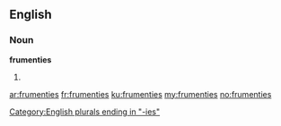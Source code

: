 ==English==

===Noun===
'''frumenties'''

# {{plural of|[[frumenty]]}}

[[Category:English plurals ending in "-ies"]]

[[ar:frumenties]]
[[fr:frumenties]]
[[ku:frumenties]]
[[my:frumenties]]
[[no:frumenties]]